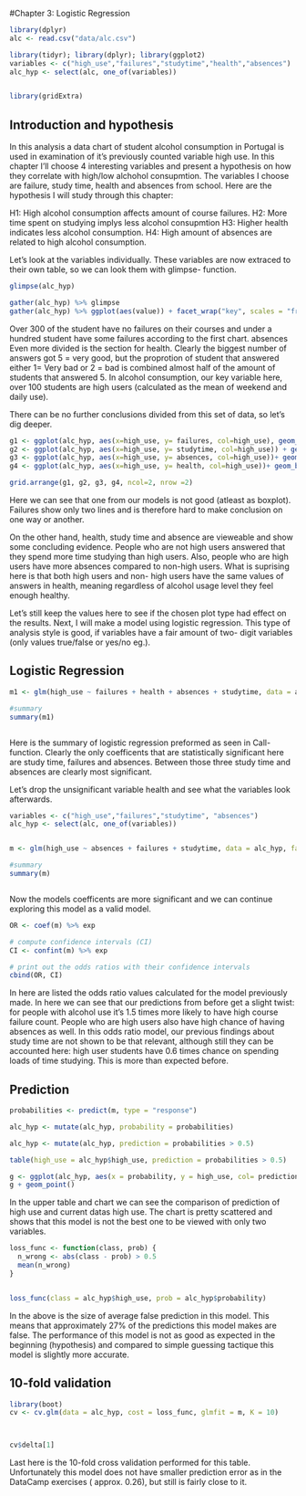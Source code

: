 #Chapter 3: Logistic Regression

```r
library(dplyr)
alc <- read.csv("data/alc.csv")

library(tidyr); library(dplyr); library(ggplot2)
variables <- c("high_use","failures","studytime","health","absences")
alc_hyp <- select(alc, one_of(variables))


library(gridExtra)
```
## Introduction and hypothesis

In this analysis a data chart of student alcohol consumption in Portugal is used in examination of it's previously counted variable high use. In this chapter I'll choose 4 interesting variables and present a hypothesis on how they correlate with high/low alchohol consupmtion. The variables I choose are failure, study time, health and absences from school. Here are the hypothesis I will study through this chapter:

H1: High alcohol consumption affects amount of course failures.
H2: More time spent on studying implys less alcohol consupmtion
H3: Higher health indicates less alcohol consumption.
H4: High amount of absences are related to high alcohol consumption.



Let's look at the variables individually. These variables are now extraced to their own table, so we can look them with glimpse- function.

```r
glimpse(alc_hyp)

```

```r
gather(alc_hyp) %>% glimpse
gather(alc_hyp) %>% ggplot(aes(value)) + facet_wrap("key", scales = "free") + geom_bar()
```

Over 300 of the student have no failures on their courses and under a hundred student have some failures according to the first chart. absences Even more divided is the section for health. Clearly the biggest number of answers got 5 = very good, but the proprotion of student that answered either 1= Very bad or 2 = bad is combined almost half of the amount of students that answered 5. In alcohol consumption, our key variable here, over 100 students are high users (calculated as the mean of weekend and daily use).

There can be no further conclusions divided from this set of data, so let's dig deeper.

```r



g1 <- ggplot(alc_hyp, aes(x=high_use, y= failures, col=high_use), geom_boxplot())+ geom_boxplot() + ggtitle("Failures of courses vs.High use")
g2 <- ggplot(alc_hyp, aes(x=high_use, y= studytime, col=high_use)) + geom_boxplot() + ggtitle("Study time vs.High use")
g3 <- ggplot(alc_hyp, aes(x=high_use, y= absences, col=high_use))+ geom_boxplot() + ggtitle("Absences vs.High use ")
g4 <- ggplot(alc_hyp, aes(x=high_use, y= health, col=high_use))+ geom_boxplot() + ggtitle("Own health vs.High use")

grid.arrange(g1, g2, g3, g4, ncol=2, nrow =2)

```

Here we can see that one from our models is not good (atleast as boxplot). Failures show only two lines and is therefore hard to make conclusion on one way or another.

On the other hand, health, study time and absence are vieweable and show some concluding evidence. People who are not high users answered that they spend more time studying than high users. Also, people who are high users have more absences compared to non-high users. What is suprising here is that both high users and non- high users have the same values of answers in health, meaning regardless of alcohol usage level they feel enough healthy.

Let's still keep the values here to see if the chosen plot type had effect on the results. Next, I will make a model using logistic regression. This type of analysis style is good, if variables have a fair amount of two- digit variables (only values true/false or yes/no eg.).

## Logistic Regression

```r


m1 <- glm(high_use ~ failures + health + absences + studytime, data = alc_hyp, family = "binomial")

#summary
summary(m1)



```

Here is the summary of logistic regression preformed as seen in Call- function. Clearly the only coefficents that are statistically significant here are study time, failures and absences. Between those three study time and absences are clearly most significant.


Let's drop the unsignificant variable health and see what the variables look afterwards.
```r
variables <- c("high_use","failures","studytime", "absences")
alc_hyp <- select(alc, one_of(variables))


m <- glm(high_use ~ absences + failures + studytime, data = alc_hyp, family = "binomial")

#summary
summary(m)



```
Now the models coefficents are more significant and we can continue exploring this model as a valid model.


```r
OR <- coef(m) %>% exp

# compute confidence intervals (CI)
CI <- confint(m) %>% exp

# print out the odds ratios with their confidence intervals
cbind(OR, CI)
```

In here are listed the odds ratio values calculated for the model previously made.
In here we can see that our predictions from before get a slight twist: for people with alcohol use it's 1.5 times more likely to have high course failure count. People who are high users also have high chance of having absences as well. In this odds ratio model, our previous findings about study time are not shown to be that relevant, although still they can be accounted here: high user students have 0.6 times chance on spending loads of time studying. This is more than expected before.

## Prediction

```r
probabilities <- predict(m, type = "response")

alc_hyp <- mutate(alc_hyp, probability = probabilities)

alc_hyp <- mutate(alc_hyp, prediction = probabilities > 0.5)

table(high_use = alc_hyp$high_use, prediction = probabilities > 0.5)

g <- ggplot(alc_hyp, aes(x = probability, y = high_use, col= prediction))
g + geom_point()

```


In the upper table and chart we can see the comparison of prediction of high use and current datas high use. The chart is pretty scattered and shows that this model is not the best one to be viewed with only two variables. 


```r

loss_func <- function(class, prob) {
  n_wrong <- abs(class - prob) > 0.5
  mean(n_wrong)
}


loss_func(class = alc_hyp$high_use, prob = alc_hyp$probability)


```


In the above is the size of average false prediction in this model. This means that approximately 27% of the predictions this model makes are false. The performance of this model is not as good as expected in the beginning (hypothesis) and compared to simple guessing tactique this model is slightly more accurate.

## 10-fold validation

```r

library(boot)
cv <- cv.glm(data = alc_hyp, cost = loss_func, glmfit = m, K = 10)



cv$delta[1]
```
Last here is the 10-fold cross validation performed for this table. Unfortunately this model does not have smaller prediction error as in the DataCamp exercises ( approx. 0.26), but still is fairly close to it.


